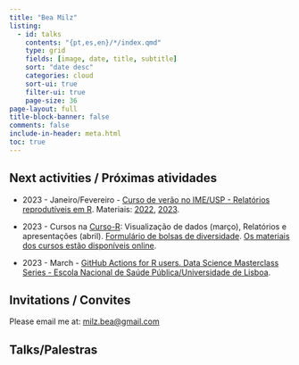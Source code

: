 ```yaml
---
title: "Bea Milz"
listing:
  - id: talks
    contents: "{pt,es,en}/*/index.qmd"
    type: grid
    fields: [image, date, title, subtitle]
    sort: "date desc"
    categories: cloud
    sort-ui: true
    filter-ui: true
    page-size: 36     
page-layout: full
title-block-banner: false
comments: false
include-in-header: meta.html  
toc: true
---
```


## Next activities / Próximas atividades

-   2023 - Janeiro/Fevereiro - [Curso de verão no IME/USP - Relatórios reprodutíveis em R](https://www.ime.usp.br/~verao/). Materiais: [2022](https://beatrizmilz.github.io/2022-curso-de-verao-ime-usp-relatorios/trabalho_final.html), [2023](https://beatrizmilz.github.io/2023-curso-de-verao-ime-usp-relatorios/).

- 2023 - Cursos na [Curso-R](https://curso-r.com/): Visualização de dados (março), Relatórios e apresentações (abril). [Formulário de bolsas de diversidade](https://forms.gle/KpALbhvHXu9aVKXTA). [Os materiais dos cursos estão disponíveis online](https://curso-r.com/material/).

-  2023 - March - [GitHub Actions for R users. Data Science Masterclass Series - Escola Nacional de Saúde Pública/Universidade de Lisboa](/talks/Data_Science_ENSP.pdf).


## Invitations / Convites

Please email me at: [milz.bea@gmail.com](mailto:milz.bea@gmail.com)

## Talks/Palestras

::: {#talks}
:::
